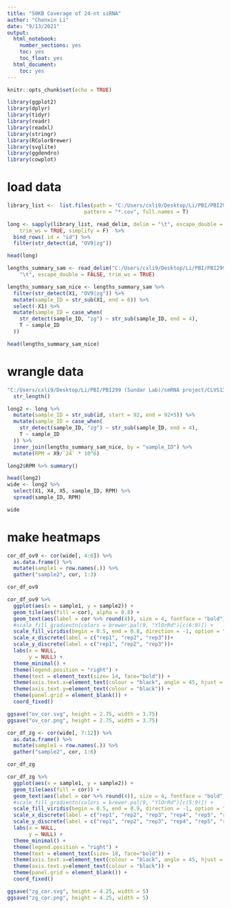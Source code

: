 ---
title: "50KB Coverage of 24-nt siRNA"
author: "Chenxin Li"
date: "9/13/2021"
output:  
  html_notebook:
    number_sections: yes
    toc: yes
    toc_float: yes
  html_document:
    toc: yes
---


```{r setup, include=FALSE}
knitr::opts_chunk$set(echo = TRUE)
```

```{r}
library(ggplot2)
library(dplyr)
library(tidyr)
library(readr)
library(readxl)
library(stringr)
library(RColorBrewer)
library(svglite)
library(ggdendro)
library(cowplot)
```

# load data
```{r message=F, warning=F}
library_list <-  list.files(path = "C:/Users/cxli9/Desktop/Li/PBI/PBI299 (Sundar Lab)/smRNA project/CLVS13/50kb_siRNA_cov/", 
                         pattern = "*.cov", full.names = T)

long <- sapply(library_list, read_delim, delim = "\t", escape_double = FALSE, col_names = FALSE, 
    trim_ws = TRUE, simplify = F)  %>% 
  bind_rows(.id = "id") %>% 
  filter(str_detect(id, "OV9|zg"))

head(long)
```
 
```{r}
lengths_summary_sam <- read_delim("C:/Users/cxli9/Desktop/Li/PBI/PBI299 (Sundar Lab)/smRNA project/CLVS13/siRNA_length_counts_2021_04_16/lengths_summary.sam.txt", 
    "\t", escape_double = FALSE, trim_ws = TRUE) 

lengths_summary_sam_nice <- lengths_summary_sam %>% 
  filter(str_detect(X1, "OV9|zg")) %>% 
  mutate(sample_ID = str_sub(X1, end = 6)) %>% 
  select(-X1) %>% 
  mutate(sample_ID = case_when(
    str_detect(sample_ID, "zg") ~ str_sub(sample_ID, end = 4),
    T ~ sample_ID
  ))

head(lengths_summary_sam_nice)
```
 

 
# wrangle data  
```{r}
"C:/Users/cxli9/Desktop/Li/PBI/PBI299 (Sundar Lab)/smRNA project/CLVS13/50kb_siRNA_cov/50KB." %>% 
  str_length()
```

```{r}
long2 <- long %>% 
  mutate(sample_ID = str_sub(id, start = 92, end = 92+5)) %>% 
  mutate(sample_ID = case_when(
    str_detect(sample_ID, "zg") ~ str_sub(sample_ID, end = 4),
    T ~ sample_ID
  )) %>% 
  inner_join(lengths_summary_sam_nice, by = "sample_ID") %>% 
  mutate(RPM = X9/`24` * 10^6)  

long2$RPM %>% summary()
```

```{r}
head(long2)
wide <- long2 %>% 
  select(X1, X4, X5, sample_ID, RPM) %>% 
  spread(sample_ID, RPM)

wide
```
 
# make heatmaps 
```{r}
cor_df_ov9 <- cor(wide[, 4:6]) %>% 
  as.data.frame() %>% 
  mutate(sample1 = row.names(.)) %>% 
  gather("sample2", cor, 1:3)

cor_df_ov9
```

```{r}
cor_df_ov9 %>% 
  ggplot(aes(x = sample1, y = sample2)) + 
  geom_tile(aes(fill = cor), alpha = 0.8) +
  geom_text(aes(label = cor %>% round(4)), size = 4, fontface = "bold") +
  #scale_fill_gradientn(colors = brewer.pal(9, "YlOrRd")[c(6:9)]) +
  scale_fill_viridis(begin = 0.5, end = 0.8, direction = -1, option = "A") +
  scale_x_discrete(label = c("rep1", "rep2", "rep3"))+
  scale_y_discrete(label = c("rep1", "rep2", "rep3"))+
  labs(x = NULL, 
       y = NULL) +
  theme_minimal() +
  theme(legend.position = "right") +
  theme(text = element_text(size= 14, face="bold")) +
  theme(axis.text.x=element_text(colour = "black", angle = 45, hjust = 1)) +
  theme(axis.text.y=element_text(colour = "black")) +
  theme(panel.grid = element_blank()) +
  coord_fixed()

ggsave("ov_cor.svg", height = 2.75, width = 3.75)
ggsave("ov_cor.png", height = 2.75, width = 3.75)
```
```{r}
cor_df_zg <- cor(wide[, 7:12]) %>% 
  as.data.frame() %>% 
  mutate(sample1 = row.names(.)) %>% 
  gather("sample2", cor, 1:6)

cor_df_zg
```


```{r}
cor_df_zg %>% 
  ggplot(aes(x = sample1, y = sample2)) + 
  geom_tile(aes(fill = cor)) +
  geom_text(aes(label = cor %>% round(4)), size = 4, fontface = "bold", alpha = 0.8) +
  #scale_fill_gradientn(colors = brewer.pal(9, "YlOrRd")[c(5:9)]) +
  scale_fill_viridis(begin = 0.5, end = 0.9, direction = -1, option = "A") +
  scale_x_discrete(label = c("rep1", "rep2", "rep3", "rep4", "rep5", "rep6"))+
  scale_y_discrete(label = c("rep1", "rep2", "rep3", "rep4", "rep5", "rep6"))+
  labs(x = NULL, 
       y = NULL) +
  theme_minimal() +
  theme(legend.position = "right") +
  theme(text = element_text(size= 18, face="bold")) +
  theme(axis.text.x=element_text(colour = "black", angle = 45, hjust = 1)) +
  theme(axis.text.y=element_text(colour = "black")) +
  theme(panel.grid = element_blank()) +
  coord_fixed()

ggsave("zg_cor.svg", height = 4.25, width = 5)
ggsave("zg_cor.png", height = 4.25, width = 5)
```

 

